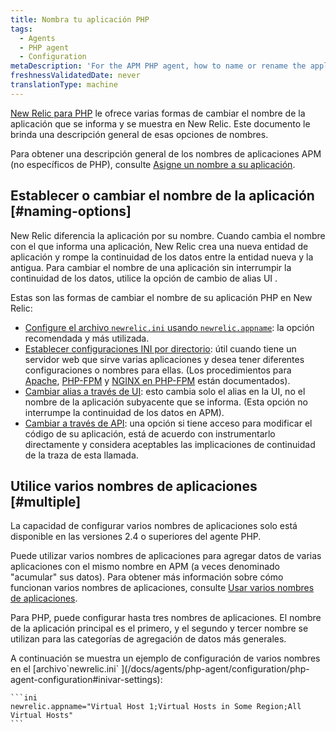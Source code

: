 ```yaml
---
title: Nombra tu aplicación PHP
tags:
  - Agents
  - PHP agent
  - Configuration
metaDescription: 'For the APM PHP agent, how to name or rename the application''''s name as it''''s displayed in New Relic.'
freshnessValidatedDate: never
translationType: machine
---
```


[New Relic para PHP](/docs/agents/php-agent/getting-started/introduction-new-relic-php) le ofrece varias formas de cambiar el nombre de la aplicación que se informa y se muestra en New Relic. Este documento le brinda una descripción general de esas opciones de nombres.

Para obtener una descripción general de los nombres de aplicaciones APM (no específicos de PHP), consulte [Asigne un nombre a su aplicación](/docs/agents/manage-apm-agents/app-naming/name-your-application).

## Establecer o cambiar el nombre de la aplicación [#naming-options]

New Relic diferencia la aplicación por su nombre. Cuando cambia el nombre con el que informa una aplicación, New Relic crea una nueva entidad de aplicación y rompe la continuidad de los datos entre la entidad nueva y la antigua. Para cambiar el nombre de una aplicación sin interrumpir la continuidad de los datos, utilice la opción de cambio de alias UI .

Estas son las formas de cambiar el nombre de su aplicación PHP en New Relic:

* [Configure el archivo `newrelic.ini` usando `newrelic.appname`](/docs/agents/php-agent/configuration/php-agent-configuration#inivar-appname): la opción recomendada y más utilizada.
* [Establecer configuraciones INI por directorio](/docs/agents/php-agent/configuration/php-directory-ini-settings): útil cuando tiene un servidor web que sirve varias aplicaciones y desea tener diferentes configuraciones o nombres para ellas. (Los procedimientos para [Apache](/docs/agents/php-agent/configuration/php-directory-ini-settings#perdir-apache), [PHP-FPM](/docs/agents/php-agent/configuration/php-directory-ini-settings#php-fpm_per-dir) y [NGINX en PHP-FPM](/docs/agents/php-agent/configuration/php-directory-ini-settings#PHP-FPM_nginix) están documentados).
* [Cambiar alias a través de UI](/docs/agents/manage-apm-agents/app-naming/name-your-application#app-alias): esto cambia solo el alias en la UI, no el nombre de la aplicación subyacente que se informa. (Esta opción no interrumpe la continuidad de los datos en APM).
* [Cambiar a través de API](/docs/agents/php-agent/php-agent-api/newrelic_set_appname): una opción si tiene acceso para modificar el código de su aplicación, está de acuerdo con instrumentarlo directamente y considera aceptables las implicaciones de continuidad de la traza de esta llamada.

## Utilice varios nombres de aplicaciones [#multiple]

<Callout variant="important">
  La capacidad de configurar varios nombres de aplicaciones solo está disponible en las versiones 2.4 o superiores del agente PHP.
</Callout>

Puede utilizar varios nombres de aplicaciones para agregar datos de varias aplicaciones con el mismo nombre en APM (a veces denominado "acumular" sus datos). Para obtener más información sobre cómo funcionan varios nombres de aplicaciones, consulte [Usar varios nombres de aplicaciones](/docs/agents/manage-apm-agents/app-naming/use-multiple-names-app).

Para PHP, puede configurar hasta tres nombres de aplicaciones. El nombre de la aplicación principal es el primero, y el segundo y tercer nombre se utilizan para las categorías de agregación de datos más generales.

<CollapserGroup>
  <Collapser
    id="example"
    title="Ejemplo de archivo de configuración PHP"
  >
    A continuación se muestra un ejemplo de configuración de varios nombres en el [archivo`newrelic.ini` ](/docs/agents/php-agent/configuration/php-agent-configuration#inivar-settings):

    ```ini
    newrelic.appname="Virtual Host 1;Virtual Hosts in Some Region;All Virtual Hosts"
    ```
  </Collapser>
</CollapserGroup>
